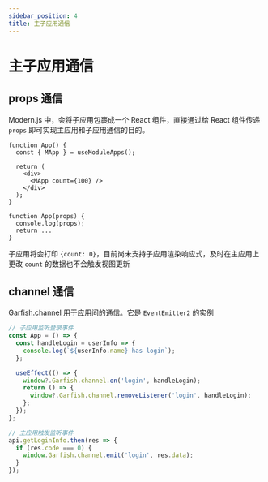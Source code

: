 ```yaml
---
sidebar_position: 4
title: 主子应用通信
---
```

# 主子应用通信

## props 通信

Modern.js 中，会将子应用包裹成一个 React 组件，直接通过给 React 组件传递 `props` 即可实现主应用和子应用通信的目的。

```tsx title=主应用：App.tsx
function App() {
  const { MApp } = useModuleApps();

  return (
    <div>
      <MApp count={100} />
    </div>
  );
}
```

```tsx title=子应用：App.tsx
function App(props) {
  console.log(props);
  return ...
}
```

子应用将会打印 `{count: 0}`，目前尚未支持子应用渲染响应式，及时在主应用上更改 `count` 的数据也不会触发视图更新

## channel 通信

[Garfish.channel](https://www.garfishjs.org/api/channel) 用于应用间的通信。它是 `EventEmitter2` 的实例

```ts
// 子应用监听登录事件
const App = () => {
  const handleLogin = userInfo => {
    console.log(`${userInfo.name} has login`);
  };

  useEffect(() => {
    window?.Garfish.channel.on('login', handleLogin);
    return () => {
      window?.Garfish.channel.removeListener('login', handleLogin);
    };
  });
};

// 主应用触发监听事件
api.getLoginInfo.then(res => {
  if (res.code === 0) {
    window.Garfish.channel.emit('login', res.data);
  }
});
```
